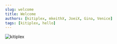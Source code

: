```yaml
---
slug: welcome
title: Welcome
authors: [kitiplex, mkeithX, JoeiX, Gina, Venice]
tags: [kitiplex, hello]
---
```



![kitiplex](header_blue.png)

<!-- Engineers, developers, members, authors and future contributors, as we aim to create a welcoming, peaceful, friendly and inclusive community, are encouraged to foster collaboration, embrace diversity, and uphold a culture of mutual respect, ensuring that every individual's voice is valued and heard in our collective pursuit of innovation and shared success. -->

<!-- <p align="center">
  <img align="center" width="500" height="100" src="header_blue.png" />
</p>

<br /> -->